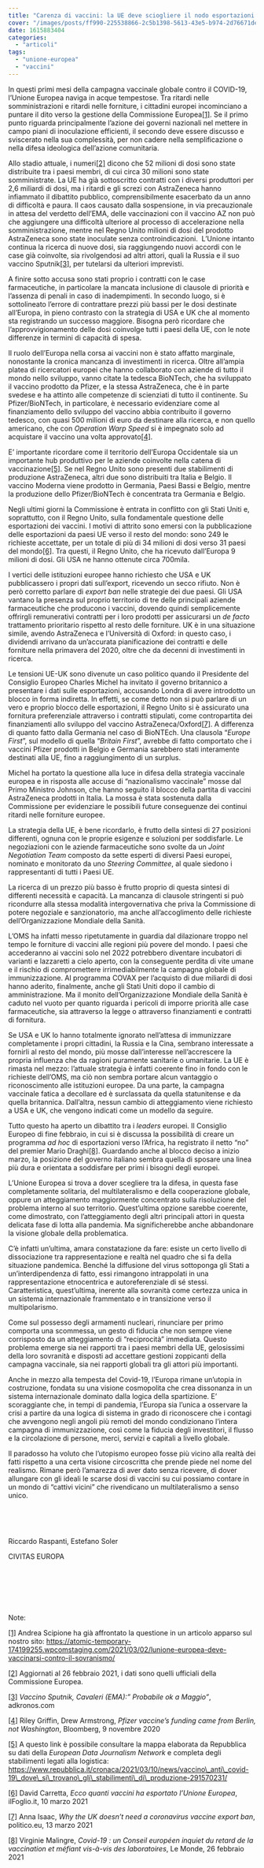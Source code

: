 ```yaml
---
title: "Carenza di vaccini: la UE deve sciogliere il nodo esportazioni."
cover: "/images/posts/ff990-225538866-2c5b1398-5613-43e5-b974-2d76671de681.jpg"
date: 1615883404
categories:
  - "articoli"
tags: 
  - "unione-europea"
  - "vaccini"
---
```


In questi primi mesi della campagna vaccinale globale contro il COVID-19, l’Unione Europea naviga in acque tempestose. Tra ritardi nelle somministrazioni e ritardi nelle forniture, i cittadini europei incominciano a puntare il dito verso la gestione della Commissione Europea[\[1\]](#_ftn1). Se il primo punto riguarda principalmente l’azione dei governi nazionali nel mettere in campo piani di inoculazione efficienti, il secondo deve essere discusso e sviscerato nella sua complessità, per non cadere nella semplificazione o nella difesa ideologica dell’azione comunitaria.

Allo stadio attuale, i numeri[\[2\]](#_ftn2) dicono che 52 milioni di dosi sono state distribuite tra i paesi membri, di cui circa 30 milioni sono state somministrate. La UE ha già sottoscritto contratti con i diversi produttori per 2,6 miliardi di dosi, ma i ritardi e gli screzi con AstraZeneca hanno infiammato il dibattito pubblico, comprensibilmente esacerbato da un anno di difficoltà e paura. Il caos causato dalla sospensione, in via precauzionale in attesa del verdetto dell’EMA, delle vaccinazioni con il vaccino AZ non può che aggiungere una difficoltà ulteriore al processo di accelerazione nella somministrazione, mentre nel Regno Unito milioni di dosi del prodotto AstraZeneca sono state inoculate senza controindicazioni.  L’Unione intanto continua la ricerca di nuove dosi, sia raggiungendo nuovi accordi con le case già coinvolte, sia rivolgendosi ad altri attori, quali la Russia e il suo vaccino Sputnik[\[3\]](#_ftn3), per tutelarsi da ulteriori imprevisti.

A finire sotto accusa sono stati proprio i contratti con le case farmaceutiche, in particolare la mancata inclusione di clausole di priorità e l’assenza di penali in caso di inadempimenti. In secondo luogo, si è sottolineato l’errore di contrattare prezzi più bassi per le dosi destinate all’Europa, in pieno contrasto con la strategia di USA e UK che al momento sta registrando un successo maggiore. Bisogna però ricordare che l’approvvigionamento delle dosi coinvolge tutti i paesi della UE, con le note differenze in termini di capacità di spesa.

Il ruolo dell’Europa nella corsa ai vaccini non è stato affatto marginale, nonostante la cronica mancanza di investimenti in ricerca. Oltre all’ampia platea di ricercatori europei che hanno collaborato con aziende di tutto il mondo nello sviluppo, vanno citate la tedesca BioNTech, che ha sviluppato il vaccino prodotto da Pfizer, e la stessa AstraZeneca, che è in parte svedese e ha attinto alle competenze di scienziati di tutto il continente. Su Pfizer/BioNTech, in particolare, è necessario evidenziare come al finanziamento dello sviluppo del vaccino abbia contribuito il governo tedesco, con quasi 500 milioni di euro da destinare alla ricerca, e non quello americano, che con _Operation Warp Speed_ si è impegnato solo ad acquistare il vaccino una volta approvato[\[4\]](#_ftn4).

E’ importante ricordare come il territorio dell’Europa Occidentale sia un importante hub produttivo per le aziende coinvolte nella catena di vaccinazione[\[5\]](#_ftn5). Se nel Regno Unito sono presenti due stabilimenti di produzione AstraZeneca, altri due sono distribuiti tra Italia e Belgio. Il vaccino Moderna viene prodotto in Germania, Paesi Bassi e Belgio, mentre la produzione dello Pfizer/BioNTech è concentrata tra Germania e Belgio.

Negli ultimi giorni la Commissione è entrata in conflitto con gli Stati Uniti e, soprattutto, con il Regno Unito, sulla fondamentale questione delle esportazioni dei vaccini. I motivi di attrito sono emersi con la pubblicazione delle esportazioni da paesi UE verso il resto del mondo: sono 249 le richieste accettate, per un totale di più di 34 milioni di dosi verso 31 paesi del mondo[\[6\]](#_ftn6). Tra questi, il Regno Unito, che ha ricevuto dall’Europa 9 milioni di dosi. Gli USA ne hanno ottenute circa 700mila.

I vertici delle istituzioni europee hanno richiesto che USA e UK pubblicassero i propri dati sull’export, ricevendo un secco rifiuto. Non è però corretto parlare di _export ban_ nelle strategie dei due paesi. Gli USA vantano la presenza sul proprio territorio di tre delle principali aziende farmaceutiche che producono i vaccini, dovendo quindi semplicemente offrirgli remunerativi contratti per i loro prodotti per assicurarsi un _de facto_ trattamento prioritario rispetto al resto delle forniture. UK è in una situazione simile, avendo AstraZeneca e l’Università di Oxford: in questo caso, i dividendi arrivano da un’accurata pianificazione dei contratti e delle forniture nella primavera del 2020, oltre che da decenni di investimenti in ricerca.

Le tensioni UE-UK sono divenute un caso politico quando il Presidente del Consiglio Europeo Charles Michel ha invitato il governo britannico a presentare i dati sulle esportazioni, accusando Londra di avere introdotto un blocco in forma indiretta. In effetti, se come detto non si può parlare di un vero e proprio blocco delle esportazioni, il Regno Unito si è assicurato una fornitura preferenziale attraverso i contratti stipulati, come contropartita dei finanziamenti allo sviluppo del vaccino AstraZeneca/Oxford[\[7\]](#_ftn7). A differenza di quanto fatto dalla Germania nel caso di BioNTEch. Una clausola “_Europe First_”, sul modello di quella “_Britain First_”, avrebbe di fatto comportato che i vaccini Pfizer prodotti in Belgio e Germania sarebbero stati interamente destinati alla UE, fino a raggiungimento di un surplus.

Michel ha portato la questione alla luce in difesa della strategia vaccinale europea e in risposta alle accuse di “nazionalismo vaccinale” mosse dal Primo Ministro Johnson, che hanno seguito il blocco della partita di vaccini AstraZeneca prodotti in Italia. La mossa è stata sostenuta dalla Commissione per evidenziare le possibili future conseguenze dei continui ritardi nelle forniture europee.

La strategia della UE, è bene ricordarlo, è frutto della sintesi di 27 posizioni differenti, ognuna con le proprie esigenze e soluzioni per soddisfarle. Le negoziazioni con le aziende farmaceutiche sono svolte da un _Joint Negotiation Team_ composto da sette esperti di diversi Paesi europei, nominato e monitorato da uno _Steering Committee_, al quale siedono i rappresentanti di tutti i Paesi UE.

La ricerca di un prezzo più basso è frutto proprio di questa sintesi di differenti necessità e capacità. La mancanza di clausole stringenti si può ricondurre alla stessa modalità intergovernativa che priva la Commissione di potere negoziale e sanzionatorio, ma anche all’accoglimento delle richieste dell’Organizzazione Mondiale della Sanità.

L’OMS ha infatti messo ripetutamente in guardia dal dilazionare troppo nel tempo le forniture di vaccini alle regioni più povere del mondo. I paesi che accederanno ai vaccini solo nel 2022 potrebbero diventare incubatori di varianti e lazzaretti a cielo aperto, con la conseguente perdita di vite umane e il rischio di compromettere irrimediabilmente la campagna globale di immunizzazione. Al programma COVAX per l’acquisto di due miliardi di dosi hanno aderito, finalmente, anche gli Stati Uniti dopo il cambio di amministrazione. Ma il monito dell’Organizzazione Mondiale della Sanità è caduto nel vuoto per quanto riguarda i pericoli di imporre priorità alle case farmaceutiche, sia attraverso la legge o attraverso finanziamenti e contratti di fornitura.

Se USA e UK lo hanno totalmente ignorato nell’attesa di immunizzare completamente i propri cittadini, la Russia e la Cina, sembrano interessate a fornirli al resto del mondo, più mosse dall’interesse nell’accrescere la propria influenza che da ragioni puramente sanitarie o umanitarie. La UE è rimasta nel mezzo: l’attuale strategia è infatti coerente fino in fondo con le richieste dell’OMS, ma ciò non sembra portare alcun vantaggio o riconoscimento alle istituzioni europee. Da una parte, la campagna vaccinale fatica a decollare ed è surclassata da quella statunitense e da quella britannica. Dall’altra, nessun cambio di atteggiamento viene richiesto a USA e UK, che vengono indicati come un modello da seguire.

Tutto questo ha aperto un dibattito tra i _leaders_ europei. Il Consiglio Europeo di fine febbraio, in cui si è discussa la possibilità di creare un programma _ad hoc_ di esportazioni verso l’Africa, ha registrato il netto “no” del premier Mario Draghi[\[8\]](#_ftn8). Guardando anche al blocco deciso a inizio marzo, la posizione del governo italiano sembra quella di sposare una linea più dura e orientata a soddisfare per primi i bisogni degli europei.

L’Unione Europea si trova a dover scegliere tra la difesa, in questa fase completamente solitaria, del multilateralismo e della cooperazione globale, oppure un atteggiamento maggiormente concentrato sulla risoluzione del problema interno al suo territorio. Quest’ultima opzione sarebbe coerente, come dimostrato, con l’atteggiamento degli altri principali attori in questa delicata fase di lotta alla pandemia. Ma significherebbe anche abbandonare la visione globale della problematica.

C’è infatti un’ultima, amara constatazione da fare: esiste un certo livello di dissociazione tra rappresentazione e realtà nel quadro che si fa della situazione pandemica. Benché la diffusione del virus sottoponga gli Stati a un’interdipendenza di fatto, essi rimangono intrappolati in una rappresentazione etnocentrica e autoreferenziale di sé stessi. Caratteristica, quest’ultima, inerente alla sovranità come certezza unica in un sistema internazionale frammentato e in transizione verso il multipolarismo.

Come sul possesso degli armamenti nucleari, rinunciare per primo comporta una scommessa, un gesto di fiducia che non sempre viene corrisposto da un atteggiamento di “reciprocità” immediata. Questo problema emerge sia nei rapporti tra i paesi membri della UE, gelosissimi della loro sovranità e disposti ad accettare gestioni zoppicanti della campagna vaccinale, sia nei rapporti globali tra gli attori più importanti.

Anche in mezzo alla tempesta del Covid-19, l’Europa rimane un’utopia in costruzione, fondata su una visione cosmopolita che crea dissonanza in un sistema internazionale dominato dalla logica della spartizione. E’ scoraggiante che, in tempi di pandemia, l’Europa sia l’unica a osservare la crisi a partire da una logica di sistema in grado di riconoscere che i contagi che avvengono negli angoli più remoti del mondo condizionano l’intera campagna di immunizzazione, così come la fiducia degli investitori, il flusso e la circolazione di persone, merci, servizi e capitali a livello globale.

Il paradosso ha voluto che l’utopismo europeo fosse più vicino alla realtà dei fatti rispetto a una certa visione circoscritta che prende piede nel nome del realismo. Rimane però l’amarezza di aver dato senza ricevere, di dover allungare con gli ideali le scarse dosi di vaccini su cui possiamo contare in un mondo di “cattivi vicini” che rivendicano un multilateralismo a senso unico.

 

 

Riccardo Raspanti, Estefano Soler

CIVITAS EUROPA

 

 

 

Note:

[\[1\]](#_ftnref1) Andrea Scipione ha già affrontato la questione in un articolo apparso sul nostro sito: https://atomic-temporary-174199255.wpcomstaging.com/2021/03/02/lunione-europea-deve-vaccinarsi-contro-il-sovranismo/

[\[2\]](#_ftnref2) Aggiornati al 26 febbraio 2021, i dati sono quelli ufficiali della Commissione Europea.

[\[3\]](#_ftnref3) _Vaccino Sputnik, Cavaleri (EMA):” Probabile ok a Maggio”_, adkronos.com

[\[4\]](#_ftnref4) Riley Griffin, Drew Armstrong, _Pfizer vaccine’s funding came from Berlin, not Washington_, Bloomberg, 9 novembre 2020

[\[5\]](#_ftnref5) A questo link è possibile consultare la mappa elaborata da Repubblica su dati della _European Data Journalism Network_ e completa degli stabilimenti legati alla logistica: https://www.repubblica.it/cronaca/2021/03/10/news/vaccino\_anti\_covid-19\_dove\_si\_trovano\_gli\_stabilimenti\_di\_produzione-291570231/

[\[6\]](#_ftnref6) David Carretta, _Ecco quanti vaccini ha esportato l’Unione Europea_, ilFoglio.it, 10 marzo 2021

[\[7\]](#_ftnref7) Anna Isaac, _Why the UK doesn’t need a coronavirus vaccine export ban_, politico.eu, 13 marzo 2021

[\[8\]](#_ftnref8) Virginie Malingre, _Covid-19 : un Conseil européen inquiet du retard de la vaccination et méfiant vis-à-vis des laboratoires_, Le Monde, 26 febbraio 2021
